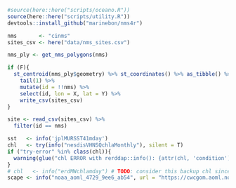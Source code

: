 ```r
#source(here::here("scripts/oceano.R"))
source(here::here("scripts/utility.R"))
devtools::install_github("marinebon/nms4r")

nms       <- "cinms"
sites_csv <- here("data/nms_sites.csv")

nms_ply <- get_nms_polygons(nms)

if (F){
  st_centroid(nms_ply$geometry) %>% st_coordinates() %>% as_tibble() %>% 
    tail(1) %>% 
    mutate(id = !!nms) %>% 
    select(id, lon = X, lat = Y) %>% 
    write_csv(sites_csv)
}

site <- read_csv(sites_csv) %>%
  filter(id == nms)

sst   <- info('jplMURSST41mday')
chl   <- try(info("nesdisVHNSQchlaMonthly"), silent = T)
if ("try-error" %in% class(chl)){
  warning(glue("chl ERROR with rerddap::info(): {attr(chl, 'condition')}"))
}
# chl   <- info("erdMWchlamday") # TODO: consider this backup chl since above seems to drop off server sometimes
scape <- info("noaa_aoml_4729_9ee6_ab54", url = "https://cwcgom.aoml.noaa.gov/erddap/")
```